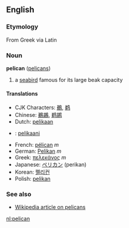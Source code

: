 ==English==
===Etymology===
From Greek via Latin

===Noun===
'''pelican''' ([[pelicans]])

# a [[seabird]] famous for its large beak capacity

====Translations====
*CJK Characters: [[鵜]], [[鹈]]
*Chinese: [[鵜鶘]], [[鹈鹕]]
*Dutch: [[pelikaan]]
*{{msg:fi}}: [[pelikaani]]
*French: [[pélican]] ''m''
*German: [[Pelikan]] ''m''
*Greek: [[πελεκάνος]] ''m''
*Japanese: [[ペリカン]] (perikan)
*Korean: [[펠리컨]]
*Polish: [[pelikan]]

===See also===
*[[w:Pelican|Wikipedia article on pelicans]]

[[nl:pelican]]